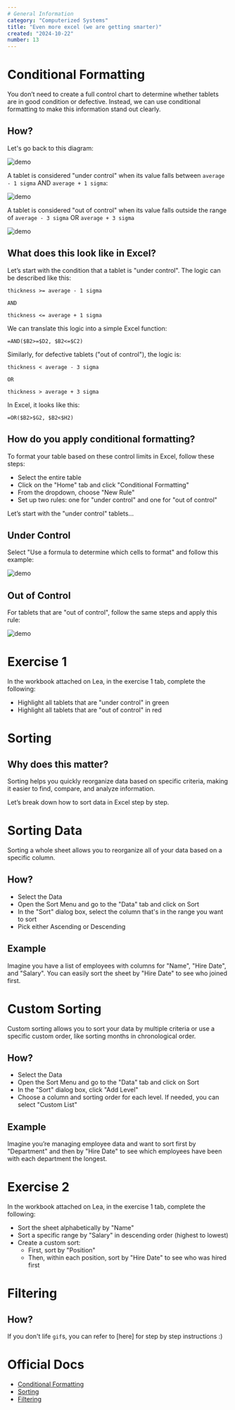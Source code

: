 ```yaml
---
# General Information
category: "Computerized Systems"
title: "Even more excel (we are getting smarter)"
created: "2024-10-22"
number: 13
---
```


# Conditional Formatting

You don’t need to create a full control chart to determine whether tablets are in good condition or defective. Instead, we can use conditional formatting to make this information stand out clearly.

## How?

Let's go back to this diagram:

![demo](./assets/1.png)

A tablet is considered "under control" when its value falls between `average - 1 sigma` AND `average + 1 sigma`:

![demo](./assets/2.png)

A tablet is considered "out of control" when its value falls outside the range of `average - 3 sigma` OR `average + 3 sigma`

![demo](./assets/3.png)

## What does this look like in Excel?

Let’s start with the condition that a tablet is "under control". The logic can be described like this:

```text
thickness >= average - 1 sigma

AND

thickness <= average + 1 sigma
```

We can translate this logic into a simple Excel function:

```excel
=AND($B2>=$D2, $B2<=$C2)
```

Similarly, for defective tablets ("out of control"), the logic is:

```text
thickness < average - 3 sigma

OR

thickness > average + 3 sigma
```

In Excel, it looks like this:

```excel
=OR($B2>$G2, $B2<$H2)
```

## How do you apply conditional formatting?

To format your table based on these control limits in Excel, follow these steps:

- Select the entire table
- Click on the "Home" tab and click "Conditional Formatting"
- From the dropdown, choose "New Rule"
- Set up two rules: one for "under control" and one for "out of control"

Let’s start with the "under control" tablets...

## Under Control

Select "Use a formula to determine which cells to format" and follow this example:

![demo](./assets/green.gif)

## Out of Control

For tablets that are "out of control", follow the same steps and apply this rule:

![demo](./assets/red.gif)

# Exercise 1

In the workbook attached on Lea, in the exercise 1 tab, complete the following:

- Highlight all tablets that are "under control" in green
- Highlight all tablets that are "out of control" in red

# Sorting

## Why does this matter?

Sorting helps you quickly reorganize data based on specific criteria, making it easier to find, compare, and analyze information.

Let’s break down how to sort data in Excel step by step.

# Sorting Data

Sorting a whole sheet allows you to reorganize all of your data based on a specific column.

## How?

- Select the Data
- Open the Sort Menu and go to the "Data" tab and click on Sort
- In the "Sort" dialog box, select the column that's in the range you want to sort
- Pick either Ascending or Descending

## Example

Imagine you have a list of employees with columns for "Name", "Hire Date", and "Salary". You can easily sort the sheet by "Hire Date" to see who joined first.

# Custom Sorting

Custom sorting allows you to sort your data by multiple criteria or use a specific custom order, like sorting months in chronological order.

## How?

- Select the Data
- Open the Sort Menu and go to the "Data" tab and click on Sort
- In the "Sort" dialog box, click "Add Level"
- Choose a column and sorting order for each level. If needed, you can select "Custom List"

## Example

Imagine you’re managing employee data and want to sort first by "Department" and then by "Hire Date" to see which employees have been with each department the longest.

# Exercise 2

In the workbook attached on Lea, in the exercise 1 tab, complete the following:

- Sort the sheet alphabetically by "Name"
- Sort a specific range by "Salary" in descending order (highest to lowest)
- Create a custom sort:
  - First, sort by "Position"
  - Then, within each position, sort by "Hire Date" to see who was hired first

# Filtering

## How?

If you don't life `gif`s, you can refer to [here] for step by step instructions :)

# Official Docs

- [Conditional Formatting](https://edu.gcfglobal.org/en/excel/conditional-formatting/1/)
- [Sorting](https://edu.gcfglobal.org/en/excel/sorting-data/1/)
- [Filtering](https://edu.gcfglobal.org/en/excel/filtering-data/1/)
